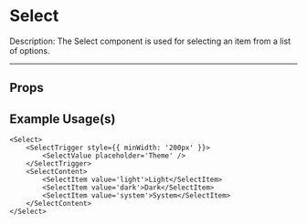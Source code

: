 
<Meta title="Design System/atoms/Select/Docs" of={SelectStories} />

# Select

Description: The Select component is used for selecting an item from a list of options.

---
<Stories />

## Props
<Controls />


## Example Usage(s)
```tsx
<Select>
    <SelectTrigger style={{ minWidth: '200px' }}>
        <SelectValue placeholder='Theme' />
    </SelectTrigger>
    <SelectContent>
        <SelectItem value='light'>Light</SelectItem>
        <SelectItem value='dark'>Dark</SelectItem>
        <SelectItem value='system'>System</SelectItem>
    </SelectContent>
</Select>
```
